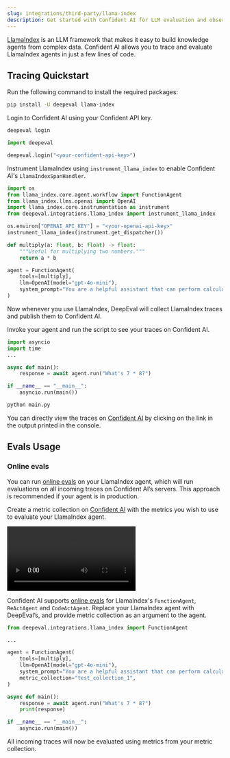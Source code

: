 ```yaml
---
slug: integrations/third-party/llama-index
description: Get started with Confident AI for LLM evaluation and observability
---
```


[LlamaIndex](https://www.llamaindex.ai/) is an LLM framework that makes it easy to build knowledge agents from complex data. Confident AI allows you to trace and evaluate LlamaIndex agents in just a few lines of code.

## Tracing Quickstart

<Steps>

<Step title="Install Dependencies">

Run the following command to install the required packages:

```bash
pip install -U deepeval llama-index
```

</Step>

<Step title="Setup Confident AI Key">

Login to Confident AI using your Confident API key.

<CodeBlocks>

<CodeBlock language="bash">

```bash
deepeval login
```

</CodeBlock>

<CodeBlock language="python">

```python
import deepeval

deepeval.login("<your-confident-api-key>")

```

</CodeBlock>

</CodeBlocks>

</Step>

<Step title="Configure LlamaIndex">

Instrument LlamaIndex using `instrument_llama_index` to enable Confident AI's `LlamaIndexSpanHandler`.

```python main.py {8}
import os
from llama_index.core.agent.workflow import FunctionAgent
from llama_index.llms.openai import OpenAI
import llama_index.core.instrumentation as instrument
from deepeval.integrations.llama_index import instrument_llama_index

os.environ["OPENAI_API_KEY"] = "<your-openai-api-key>"
instrument_llama_index(instrument.get_dispatcher())

def multiply(a: float, b: float) -> float:
    """Useful for multiplying two numbers."""
    return a * b

agent = FunctionAgent(
    tools=[multiply],
    llm=OpenAI(model="gpt-4o-mini"),
    system_prompt="You are a helpful assistant that can perform calculations.",
)
```

<Note>
  Now whenever you use LlamaIndex, DeepEval will collect LlamaIndex traces and
  publish them to Confident AI.
</Note>

</Step>

<Step title="Run LlamaIndex">

Invoke your agent and run the script to see your traces on Confident AI.

```python main.py
import asyncio
import time
...

async def main():
    response = await agent.run("What's 7 * 8?")

if __name__ == "__main__":
    asyncio.run(main())
```

```bash
python main.py
```

You can directly view the traces on [Confident AI](https://app.confident.ai) by clicking on the link in the output printed in the console.

</Step>

</Steps>

## Evals Usage

### Online evals

You can run [online evals](https://documentation.confident-ai.com/docs/llm-tracing/evaluations) on your LlamaIndex agent, which will run evaluations on all incoming traces on Confident AI’s servers. This approach is recommended if your agent is in production.

<Steps>

<Step title="Create metric collection">

Create a metric collection on [Confident AI](https://app.confident.ai) with the metrics you wish to use to evaluate your LlamaIndex agent.

<Frame caption="Create metric collection">
  <video
    src="https://confident-docs.s3.us-east-1.amazonaws.com/integrations%3Athird-party-integrations%3Acreate-metric-collection-4k.mp4"
    controls
  />
</Frame>

<Warning>
  Your metric collection should only contain metrics that don't require
  `retrieval_context`, `context`, `expected_output`, or `expected_tools` for
  evaluation.
</Warning>
</Step>

<Step title="Run evals">

Confident AI supports [online evals](https://documentation.confident-ai.com/docs/llm-tracing/evaluations) for LlamaIndex's `FunctionAgent`, `ReActAgent` and `CodeActAgent`. Replace your LlamaIndex agent with DeepEval’s, and provide metric collection as an argument to the agent.

```python main.py {1, 9}
from deepeval.integrations.llama_index import FunctionAgent

...

agent = FunctionAgent(
    tools=[multiply],
    llm=OpenAI(model="gpt-4o-mini"),
    system_prompt="You are a helpful assistant that can perform calculations.",
    metric_collection="test_collection_1",
)

async def main():
    response = await agent.run("What's 7 * 8?")
    print(response)

if __name__ == "__main__":
    asyncio.run(main())
```

<Success>
  All incoming traces will now be evaluated using metrics from your metric
  collection.
</Success>

</Step>
</Steps>
